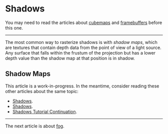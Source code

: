 # Shadows

You may need to read the articles about [cubemaps](/a/webgl/cubemaps) and
[framebuffers](/a/webgl/framebuffers) before this one.

---

The most common way to rasterize shadows is with *shadow maps*, which are textures that contain
depth data from the point of view of a light source. Any surface that falls within the frustum of
the projection but has a lower depth value than the shadow map at that position is in shadow.

## Shadow Maps

This article is a work-in-progress. In the meantime, consider reading these other articles about the same topic:

- [Shadows](https://webgl2fundamentals.org/webgl/lessons/webgl-shadows.html).
- [Shadows](https://xem.github.io/articles/webgl-guide-part-2.html#3b).
- [Shadows Tutorial Continuation](https://github.com/gfxfundamentals/webgl2-fundamentals/issues/99).

---

The next article is about [fog](/a/webgl/fog).
